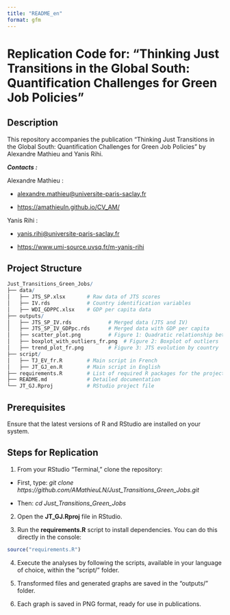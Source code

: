 ```yaml
---
title: "README_en"
format: gfm
---
```


# Replication Code for: "Thinking Just Transitions in the Global South: Quantification Challenges for Green Job Policies"

## Description

This repository accompanies the publication "Thinking Just Transitions in the Global South: Quantification Challenges for Green Job Policies" by Alexandre Mathieu and Yanis Rihi.

***Contacts :***

Alexandre Mathieu :

-   [alexandre.mathieu\@universite-paris-saclay.fr]{.underline}

-   <https://amathieuln.github.io/CV_AM/>

Yanis Rihi :

-   [yanis.rihi\@universite-paris-saclay.fr]{.underline}

-   <https://www.umi-source.uvsq.fr/m-yanis-rihi>

## Project Structure

```r
Just_Transitions_Green_Jobs/
├── data/
│   ├── JTS_SP.xlsx       # Raw data of JTS scores
│   ├── IV.rds            # Country identification variables
│   ├── WDI_GDPPC.xlsx    # GDP per capita data
├── outputs/
│   ├── JTS_SP_IV.rds            # Merged data (JTS and IV)
│   ├── JTS_SP_IV_GDPpc.rds      # Merged data with GDP per capita
│   ├── scatter_plot.png         # Figure 1: Quadratic relationship between JTS and GDP per capita
│   ├── boxplot_with_outliers_fr.png  # Figure 2: Boxplot of outliers
│   ├── trend_plot_fr.png        # Figure 3: JTS evolution by country
├── script/
│   ├── TJ_EV_fr.R        # Main script in French
│   ├── JT_GJ_en.R        # Main script in English
├── requirements.R        # List of required R packages for the project
├── README.md             # Detailed documentation
└── JT_GJ.Rproj           # RStudio project file
```

## Prerequisites

Ensure that the latest versions of R and RStudio are installed on your system.

## Steps for Replication

1.  From your RStudio "Terminal," clone the repository:

-   First, type: *git clone https://github.com/AMathieuLN/Just_Transitions_Green_Jobs.git*

-   Then: *cd Just_Transitions_Green_Jobs*

2.  Open the **JT_GJ.Rproj** file in RStudio.

3.  Run the **requirements.R** script to install dependencies. You can do this directly in the console:

```r
source("requirements.R")
```

4.  Execute the analyses by following the scripts, available in your language of choice, within the "script/" folder.

5.  Transformed files and generated graphs are saved in the "outputs/" folder.

6.  Each graph is saved in PNG format, ready for use in publications.
